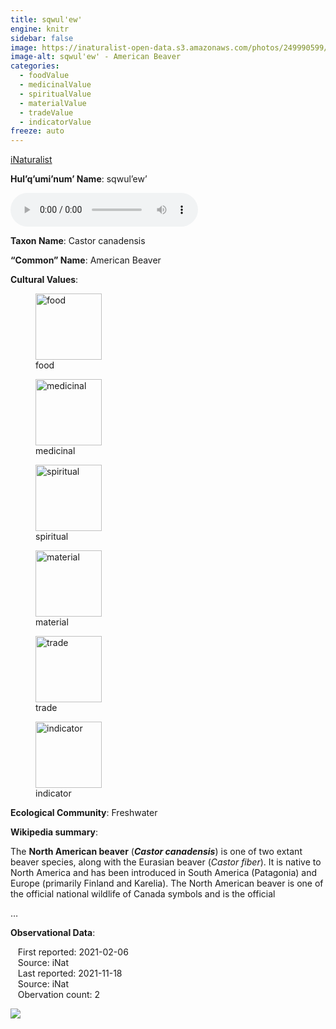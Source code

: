 ```yaml
---
title: sqwul'ew'
engine: knitr
sidebar: false
image: https://inaturalist-open-data.s3.amazonaws.com/photos/249990599/medium.jpeg
image-alt: sqwul'ew' - American Beaver
categories:
  - foodValue
  - medicinalValue
  - spiritualValue
  - materialValue
  - tradeValue
  - indicatorValue
freeze: auto
---
```


<div role="img" class="imerss-photo" style="background-image: url(https://inaturalist-open-data.s3.amazonaws.com/photos/249990599/medium.jpeg)" 
 alt="sqwul'ew' - American Beaver">
 <a href="https://www.inaturalist.org/taxa/43794" target="_blank" class="taxonDisplay-iNat-extern">iNaturalist<span class="external-link"></span></a>
</div>

**Hul'q'umi'num' Name**: sqwul'ew'

<audio controls>
  <source src="../../NA" type="audio/mpeg">
</audio>

**Taxon Name**: Castor canadensis

**"Common" Name**: American Beaver

**Cultural Values**:

:::{layout-nrow=1}
![food](/files/food.svg){width=106px}

![medicinal](/files/medicinal.svg){width=106px}

![spiritual](/files/spiritual.svg){width=106px}

![material](/files/material.svg){width=106px}

![trade](/files/trade.svg){width=106px}

![indicator](/files/indicator.svg){width=106px}
:::

**Ecological Community**: Freshwater

**Wikipedia summary**:
<p class="mw-empty-elt">
</p>

<p class="mw-empty-elt">
</p>

<p>The <b>North American beaver</b> (<i><b>Castor canadensis</b></i>) is one of two extant beaver species, along with the Eurasian beaver (<i>Castor fiber</i>). It is native to North America and has been introduced in South America (Patagonia) and Europe (primarily Finland and Karelia). The North American beaver is one of the official national wildlife of Canada symbols and is the official</p>...

**Observational Data**:

|    First reported: 2021-02-06

|    Source: iNat

|    Last reported: 2021-11-18

|    Source: iNat

|    Obervation count: 2

![](community_dist.png)
